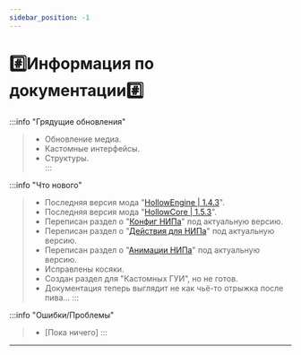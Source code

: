 ```yaml
---
sidebar_position: -1
---
```


# #️⃣Информация по документации#️⃣

:::info "Грядущие обновления"
> - Обновление медиа.  
> - Кастомные интерфейсы.  
> - Структуры.  
:::

:::info "Что нового"
> - Последняя версия мода "[HollowEngine \|  1.4.3](https://github.com/HollowHorizon/HollowEngine/releases/tag/lasted-1.19.2)".  
> - Последняя версия мода "[HollowCore \| 1.5.3](https://github.com/HollowHorizon/HollowCore/releases/tag/latest-1.19.2)".  
> - Переписан раздел о "[Конфиг НИПа](3-Script-SE/0-NPCs/1-npc-configure.mdx)" под актуальную версию.  
> - Переписан раздел о "[Действия для НИПа](3-Script-SE/0-NPCs/2-npc-actions.mdx)" под актуальную версию.  
> - Переписан раздел о "[Анимации НИПа](3-Script-SE/0-NPCs/3-npc-animations.mdx)" под актуальную версию.  
> - Исправлены косяки.  
> - Создан раздел для "Кастомных ГУИ", но не готов.  
> - Документация теперь выглядит не как чьё-то отрыжка после пива...
:::

:::info "Ошибки/Проблемы"
> - \[Пока ничего\]
:::

---